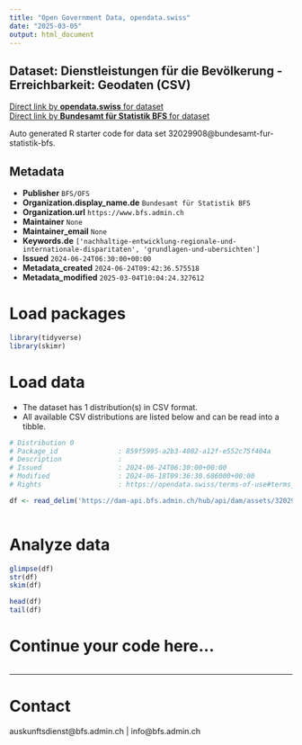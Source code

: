 ```yaml
---
title: "Open Government Data, opendata.swiss"
date: "2025-03-05"
output: html_document
---
```


## Dataset: Dienstleistungen für die Bevölkerung - Erreichbarkeit: Geodaten (CSV)



[Direct link by **opendata.swiss** for dataset](https://opendata.swiss/de/dataset/dienstleistungen-fur-die-bevolkerung-erreichbarkeit-geodaten-csv)<br>
[Direct link by **Bundesamt für Statistik BFS** for dataset](https://www.bfs.admin.ch/asset/de/ag-b-00.03-spop-csv)

Auto generated R starter code for data set 32029908@bundesamt-fur-statistik-bfs.

## Metadata

- **Publisher** `BFS/OFS`
- **Organization.display_name.de** `Bundesamt für Statistik BFS`
- **Organization.url** `https://www.bfs.admin.ch`
- **Maintainer** `None`
- **Maintainer_email** `None`
- **Keywords.de** `['nachhaltige-entwicklung-regionale-und-internationale-disparitaten', 'grundlagen-und-ubersichten']`
- **Issued** `2024-06-24T06:30:00+00:00`
- **Metadata_created** `2024-06-24T09:42:36.575518`
- **Metadata_modified** `2025-03-04T10:04:24.327612`


# Load packages

```r

library(tidyverse)
library(skimr)

```

# Load data

-   The dataset has 1 distribution(s) in CSV format.
-   All available CSV distributions are listed below and can be read into a tibble.

```r

# Distribution 0
# Package_id               : 859f5995-a2b3-4082-a12f-e552c75f404a
# Description              : 
# Issued                   : 2024-06-24T06:30:00+00:00
# Modified                 : 2024-06-18T09:36:30.686000+00:00
# Rights                   : https://opendata.swiss/terms-of-use#terms_by_ask

df <- read_delim('https://dam-api.bfs.admin.ch/hub/api/dam/assets/32029915/master')



```

# Analyze data

```r

glimpse(df)
str(df)
skim(df)

head(df)
tail(df)

```

# Continue your code here...

```r

```

------------------------------------------------------------------------

# Contact

auskunftsdienst@bfs.admin.ch | info@bfs.admin.ch
